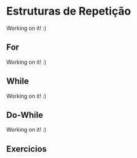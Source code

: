 # Estruturas de Repetição

Working on it! :)

## For

Working on it! :)

## While

Working on it! :)

## Do-While

Working on it! :)

## Exercicios {-}